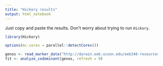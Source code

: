 ```yaml
---
title: "Hickory results"
output: html_notebook
---
```


Just copy and paste the results. Don't worry about trying to run `Hickory`.

```r
library(Hickory)

options(mc.cores = parallel::detectCores())

genos <- read_marker_data("http://darwin.eeb.uconn.edu/eeb348-resources/repens-outliers.csv")
fit <- analyze_codominant(genos, refresh = 0)
```


